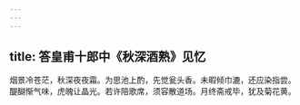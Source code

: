 ```yaml
---
---
---
```

title: 答皇甫十郎中《秋深酒熟》见忆
---



烟景冷苍茫，秋深夜夜霜。为思池上酌，先觉瓮头香。未暇倾巾漉，还应染指尝。醍醐惭气味，虎魄让晶光。若许陪歌席，须容散道场。月终斋戒毕，犹及菊花黄。